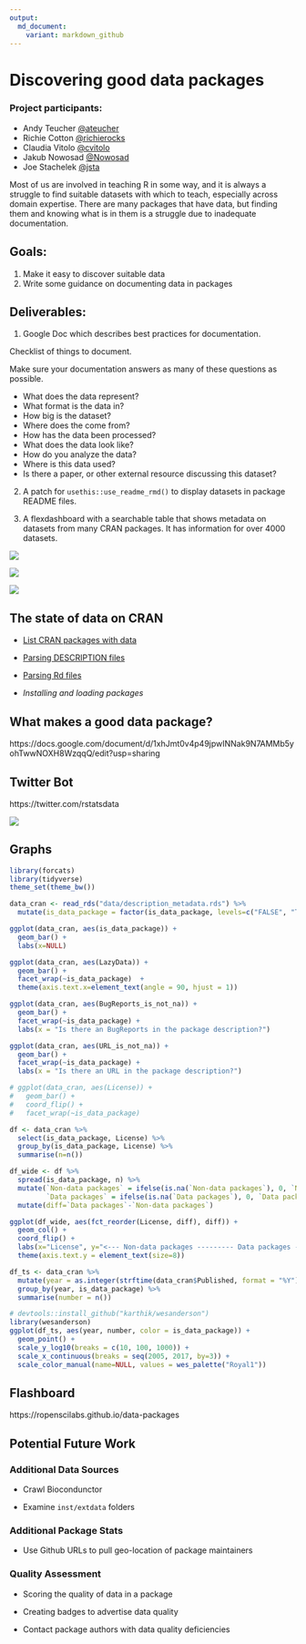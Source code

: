 ```yaml
---
output:
  md_document:
    variant: markdown_github
---
```


<!-- README.md is generated from README.Rmd. Please edit that file -->

# Discovering good data packages

### Project participants:

- Andy Teucher [\@ateucher](https://github.com/ateucher)
- Richie Cotton [\@richierocks](https://github.com/richierocks)
- Claudia Vitolo [\@cvitolo](https://github.com/cvitolo)
- Jakub Nowosad [\@Nowosad](https://github.com/Nowosad)
- Joe Stachelek [\@jsta](https://github.com/jsta)

Most of us are involved in teaching R in some way, and it is always a struggle to find suitable datasets with which to teach, especially across domain expertise. There are many packages that have data, but finding them and knowing what is in them is a struggle due to inadequate documentation.
 
## Goals:

1. Make it easy to discover suitable data
2. Write some guidance on documenting data in packages
 
## Deliverables:

1. Google Doc which describes best practices for documentation. 

  Checklist of things to document.
  
  Make sure your documentation answers as many of these questions as possible.
   
  - What does the data represent?
  - What format is the data in?
  - How big is the dataset?
  - Where does the come from?
  - How has the data been processed?
  - What does the data look like?
  - How do you analyze the data?
  - Where is this data used?
  - Is there a paper, or other external resource discussing this dataset?

2. A patch for `usethis::use_readme_rmd()` to display datasets in package README files.

3. A flexdashboard with a searchable table that shows metadata on datasets from many CRAN packages. It has information for over 4000 datasets.

![](inst/screenshots/pkg.png)

![](inst/screenshots/datasets.png)

![](inst/screenshots/rdfiles.png)

## The state of data on CRAN

 * [List CRAN packages with data](R/get-pkgs-with-data-dir.R)

 * [Parsing DESCRIPTION files](R/parse_description.R)
 
 * [Parsing Rd files](R/get_metacran.R)
 
 * *Installing and loading packages*

## What makes a good data package?

https://docs.google.com/document/d/1xhJmt0v4p49jpwINNak9N7AMMb5yohTwwNOXH8WzqqQ/edit?usp=sharing

## Twitter Bot

https://twitter.com/rstatsdata

![](inst/screenshots/tweetbot.png)

## Graphs

```r
library(forcats)
library(tidyverse)
theme_set(theme_bw())

data_cran <- read_rds("data/description_metadata.rds") %>% 
  mutate(is_data_package = factor(is_data_package, levels=c("FALSE", "TRUE"), labels=c("Non-data packages", "Data packages")))

ggplot(data_cran, aes(is_data_package)) + 
  geom_bar() +
  labs(x=NULL)

ggplot(data_cran, aes(LazyData)) +
  geom_bar() +
  facet_wrap(~is_data_package)  + 
  theme(axis.text.x=element_text(angle = 90, hjust = 1))

ggplot(data_cran, aes(BugReports_is_not_na)) +
  geom_bar() +
  facet_wrap(~is_data_package) +
  labs(x = "Is there an BugReports in the package description?")

ggplot(data_cran, aes(URL_is_not_na)) +
  geom_bar() +
  facet_wrap(~is_data_package) +
  labs(x = "Is there an URL in the package description?")
```

```r
# ggplot(data_cran, aes(License)) +
#   geom_bar() +
#   coord_flip() +
#   facet_wrap(~is_data_package)
```

```r
df <- data_cran %>% 
  select(is_data_package, License) %>% 
  group_by(is_data_package, License) %>% 
  summarise(n=n())

df_wide <- df %>% 
  spread(is_data_package, n) %>% 
  mutate(`Non-data packages` = ifelse(is.na(`Non-data packages`), 0, `Non-data packages`),
         `Data packages` = ifelse(is.na(`Data packages`), 0, `Data packages`)) %>% 
  mutate(diff=`Data packages`-`Non-data packages`)

ggplot(df_wide, aes(fct_reorder(License, diff), diff)) +
  geom_col() + 
  coord_flip() +
  labs(x="License", y="<--- Non-data packages --------- Data packages --->") +
  theme(axis.text.y = element_text(size=8))
```

```r
df_ts <- data_cran %>% 
  mutate(year = as.integer(strftime(data_cran$Published, format = "%Y"))) %>% 
  group_by(year, is_data_package) %>% 
  summarise(number = n())

# devtools::install_github("karthik/wesanderson")
library(wesanderson)
ggplot(df_ts, aes(year, number, color = is_data_package)) +
  geom_point() + 
  scale_y_log10(breaks = c(10, 100, 1000)) +
  scale_x_continuous(breaks = seq(2005, 2017, by=3)) +
  scale_color_manual(name=NULL, values = wes_palette("Royal1"))
```

## Flashboard

https://ropenscilabs.github.io/data-packages

## Potential Future Work

### Additional Data Sources 

 * Crawl Biocondunctor
 
 * Examine `inst/extdata` folders

### Additional Package Stats

 * Use Github URLs to pull geo-location of package maintainers

### Quality Assessment

 * Scoring the quality of data in a package
 
 * Creating badges to advertise data quality
 
 * Contact package authors with data quality deficiencies
